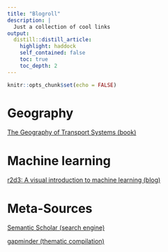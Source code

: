 ```yaml
---
title: "Blogroll"
description: |
  Just a collection of cool links
output:
  distill::distill_article:
    highlight: haddock
    self_contained: false
    toc: true
    toc_depth: 2
---
```


```r
knitr::opts_chunk$set(echo = FALSE)
```

# Geography

[The Geography of Transport Systems (book)](https://transportgeography.org/)

# Machine learning

[r2d3: A visual introduction to machine learning (blog)](http://www.r2d3.us/visual-intro-to-machine-learning-part-1/)

# Meta-Sources

[Semantic Scholar (search engine)](https://www.semanticscholar.org)

[gapminder (thematic compilation)](https://www.gapminder.org/)
